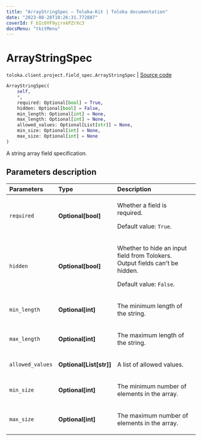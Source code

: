 ```yaml
---
title: "ArrayStringSpec — Toloka-Kit | Toloka documentation"
date: "2023-08-28T10:26:31.772887"
coverId: F_bIcOYF9yjrxkPZrXc3
docsMenu: "tkitMenu"
---
```


# ArrayStringSpec

`toloka.client.project.field_spec.ArrayStringSpec` | [Source code](https://github.com/Toloka/toloka-kit/blob/v1.2.1/src/client/project/field_spec.py#L155)

```python
ArrayStringSpec(
    self,
    *,
    required: Optional[bool] = True,
    hidden: Optional[bool] = False,
    min_length: Optional[int] = None,
    max_length: Optional[int] = None,
    allowed_values: Optional[List[str]] = None,
    min_size: Optional[int] = None,
    max_size: Optional[int] = None
)
```

A string array field specification.

## Parameters description

| Parameters | Type | Description |
| :----------| :----| :-----------|
`required`|**Optional\[bool\]**|<p>Whether a field is required. </p><p>Default value: `True`.</p>
`hidden`|**Optional\[bool\]**|<p>Whether to hide an input field from Tolokers. Output fields can't be hidden. </p><p>Default value: `False`.</p>
`min_length`|**Optional\[int\]**|<p>The minimum length of the string.</p>
`max_length`|**Optional\[int\]**|<p>The maximum length of the string.</p>
`allowed_values`|**Optional\[List\[str\]\]**|<p>A list of allowed values.</p>
`min_size`|**Optional\[int\]**|<p>The minimum number of elements in the array.</p>
`max_size`|**Optional\[int\]**|<p>The maximum number of elements in the array.</p>
